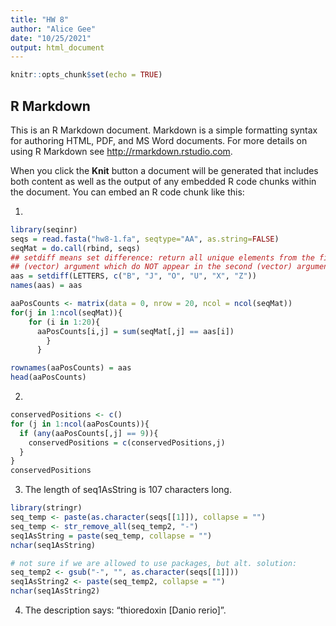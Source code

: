 ```yaml
---
title: "HW 8"
author: "Alice Gee"
date: "10/25/2021"
output: html_document
---
```


```r
knitr::opts_chunk$set(echo = TRUE)
```

## R Markdown

This is an R Markdown document. Markdown is a simple formatting syntax for authoring HTML, PDF, and MS Word documents. For more details on using R Markdown see <http://rmarkdown.rstudio.com>.

When you click the **Knit** button a document will be generated that includes both content as well as the output of any embedded R code chunks within the document. You can embed an R code chunk like this:

1. 
```r
library(seqinr)
seqs = read.fasta("hw8-1.fa", seqtype="AA", as.string=FALSE)
seqMat = do.call(rbind, seqs)
## setdiff means set difference: return all unique elements from the first
## (vector) argument which do NOT appear in the second (vector) argument:
aas = setdiff(LETTERS, c("B", "J", "O", "U", "X", "Z"))
names(aas) = aas

aaPosCounts <- matrix(data = 0, nrow = 20, ncol = ncol(seqMat))
for(j in 1:ncol(seqMat)){
    for (i in 1:20){
      aaPosCounts[i,j] = sum(seqMat[,j] == aas[i])
        }
      }

rownames(aaPosCounts) = aas
head(aaPosCounts)

```

2. 
```r
conservedPositions <- c()
for (j in 1:ncol(aaPosCounts)){
  if (any(aaPosCounts[,j] == 9)){
    conservedPositions = c(conservedPositions,j)
  }
}
conservedPositions
```

3. The length of seq1AsString is 107 characters long. 
```r
library(stringr)
seq_temp <- paste(as.character(seqs[[1]]), collapse = "")
seq_temp <- str_remove_all(seq_temp2, "-")
seq1AsString = paste(seq_temp, collapse = "")
nchar(seq1AsString)

# not sure if we are allowed to use packages, but alt. solution: 
seq_temp2 <- gsub("-", "", as.character(seqs[[1]]))
seq1AsString2 <- paste(seq_temp2, collapse = "")
nchar(seq1AsString2)
```

4. The description says: "thioredoxin [Danio rerio]". 


